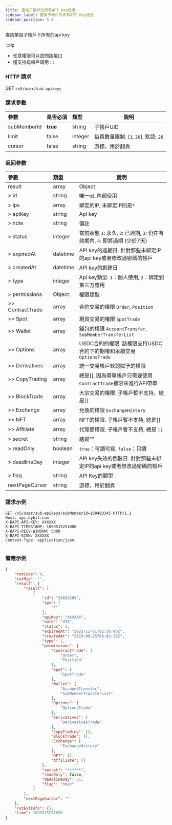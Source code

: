 ```yaml
---
title: 查詢子帳戶的所有API Key信息
sidebar_label: 查詢子帳戶的所有API Key信息
sidebar_position: 5.4
---
```

查詢某個子帳戶下所有的api key

:::tip
* 任意權限可以訪問該接口
* 僅支持母帳戶調用
:::

### HTTP 請求
GET `/v5/user/sub-apikeys`

### 請求參數
| 參數 | 是否必須 | 類型 | 說明|
|:----- |:-------|:-----|------ |
|subMemberId |**true** |string |子帳戶UID|
|limit |false |integer |每頁數量限制. [`1`, `20`]. 默認: `20`|
|cursor |false |string |游標，用於翻頁|

### 返回參數
| 參數 | 類型 | 說明|
|:----- |:-----|----- |
|result |array |Object|
|> id |string |唯一id. 內部使用|
|> ips |array<string> |綁定的IP, 未綁定IP則是`*`|
|> apiKey |string |Api key |
|> note |string |備註 |
|> status |integer |當前狀態 `1`: 永久, `2`: 已過期, `3`: 仍在有效期內, `4`: 即將過期 (少於7天) |
|> expiredAt |datetime |API key的過期日. 針對那些未綁定IP的api key或者修改過密碼的帳戶|
|> createdAt |datetime |API key的創建日 |
|> type |integer |Api key類型. `1`：個人使用, `2`：綁定到第三方應用 |
|> permissions |Object |權限類型 |
|>> ContractTrade |array |合約交易的權限 `Order`, `Position` |
|>> Spot |array |現貨交易的權限 `SpotTrade` |
|>> Wallet |array |錢包的權限 `AccountTransfer`, `SubMemberTransferList` |
|>> Options |array |USDC合約的權限. 該權限支持USDC合約下的期權和永續交易 `OptionsTrade` |
|>> Derivatives |array |統一交易帳戶默認賦予的權限 |
|>> CopyTrading |array |總是[], 因為帶單帳戶只需要使用`ContractTrade`權限來進行API帶單|
|>> BlockTrade |array |大宗交易的權限. 子帳戶暫不支持，總是[]|
|>> Exchange |array |兌換的權限 `ExchangeHistory` |
|>> NFT |array |NFT的權限. 子帳戶暫不支持, 總是[]|
|>> Affiliate |array |代理商權限. 子帳戶暫不支持, 總是 `[]` |
|> secret |string |總是"" |
|> readOnly |boolean |`true`：可讀可寫. `false`：只讀 |
|> deadlineDay |integer |API key失效的倒數日. 針對那些未綁定IP的api key或者修改過密碼的帳戶 |
|> flag |string |API Key的類型|
|nextPageCursor |string |游標，用於翻頁 |

### 請求示例

<Tabs groupId="programming-languages">
<TabItem value="http" label="HTTP">

```http
GET /v5/user/sub-apikeys?subMemberId=100400345 HTTP/1.1
Host: api.bybit.com
X-BAPI-API-KEY: XXXXXX
X-BAPI-TIMESTAMP: 1699515251088
X-BAPI-RECV-WINDOW: 5000
X-BAPI-SIGN: XXXXXX
Content-Type: application/json
```

</TabItem>
<TabItem value="python" label="Python">

```python

```

</TabItem>
</Tabs>

### 響應示例

```json
{
    "retCode": 0,
    "retMsg": "",
    "result": {
        "result": [
            {
                "id": "24828209",
                "ips": [
                    "*"
                ],
                "apiKey": "XXXXXX",
                "note": "UTA",
                "status": 3,
                "expiredAt": "2023-12-01T02:36:06Z",
                "createdAt": "2023-08-25T06:42:39Z",
                "type": 1,
                "permissions": {
                    "ContractTrade": [
                        "Order",
                        "Position"
                    ],
                    "Spot": [
                        "SpotTrade"
                    ],
                    "Wallet": [
                        "AccountTransfer",
                        "SubMemberTransferList"
                    ],
                    "Options": [
                        "OptionsTrade"
                    ],
                    "Derivatives": [
                        "DerivativesTrade"
                    ],
                    "CopyTrading": [],
                    "BlockTrade": [],
                    "Exchange": [
                        "ExchangeHistory"
                    ],
                    "NFT": [],
                    "Affiliate": []
                },
                "secret": "******",
                "readOnly": false,
                "deadlineDay": 21,
                "flag": "hmac"
            }
        ],
        "nextPageCursor": ""
    },
    "retExtInfo": {},
    "time": 1699515251698
}
```
